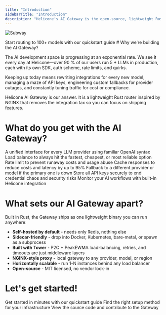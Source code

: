 ```yaml
---
title: "Introduction"
sidebarTitle: "Introduction"
description: "Helicone's AI Gateway is the open-source, lightweight Rust-based solution for intelligent routing to 100+ language models."
---
```


![Subway](./images/subway.jpeg)

<Card title="Get started in 1 minute" icon="plug" horizontal href="/quickstart">
    Start routing to 100+ models with our quickstart guide
</Card>
# Why we're building the AI Gateway?

The AI development space is progressing at an exponential rate. We see it every day at Helicone—over 90 % of our users run 5 + LLMs in production, each with its own SDK, auth scheme, rate limits, and quirks.

Keeping up today means rewriting integrations for every new model, managing a maze of API keys, engineering custom fallbacks for provider outages, and constantly tuning traffic for cost or compliance.

Helicone AI Gateway is our answer. It is a lightweight Rust router inspired by NGINX that removes the integration tax so you can focus on shipping features.


# What do you get with the AI Gateway?

<CardGroup cols={2}>
<Card title="One line. 100+ models" icon="plug" href="/quickstart">
  A unified interface for every LLM provider using familiar OpenAI syntax
</Card>
<Card title="Smart provider selection" icon="shuffle" href="/loadbalancing">
  Load balance to always hit the fastest, cheapest, or most reliable option
</Card>
<Card title="Spending controls" icon="shield" href="/rate-limiting">
  Rate limit to prevent runaway costs and usage abuse
</Card>
<Card title="Reduced latency" icon="clock" href="/cache">
  Cache responses to reduce costs and latency by up to 95%
</Card>
<Card title="Guaranteed uptime" icon="key" href="/secret-management">
  Fallback to a different provider or model if the primary one is down
</Card>
<Card title="Centralized API keys" icon="key" href="/secret-management">
  Store all API keys securely to end credential chaos and security risks
</Card>
<Card title="Simplified tracing" icon="eye" href="/helicone">
  Monitor your AI workflows with built-in Helicone integration
</Card>
</CardGroup>

# What sets our AI Gateway apart?

Built in Rust, the Gateway ships as one lightweight binary you can run anywhere:

- **Self-hosted by default** - needs only Redis, nothing else
- **Sidecar-friendly** - drop into Docker, Kubernetes, bare-metal, or spawn as a subprocess
- **Built with Tower** - P2C + PeakEWMA load-balancing, retries, and timeouts are just middleware layers
- **NGINX-style proxy** - local gateway to any provider, model, or region
- **Horizontally scalable** - run 1-N instances behind any load balancer
- **Open-source** - MIT licensed, no vendor lock-in

# Let's get started!
<CardGroup cols={2}>
<Card title="Quickstart" icon="plug" href="/quickstart">
  Get started in minutes with our quickstart guide
</Card>
<Card title="Deployment Options" icon="plug" href="/gateway/deployment/overview">
  Find the right setup method for your infrastructure
</Card>
<Card title="GitHub" icon="github" href="https://github.com/helicone/gateway">
  View the source code and contribute to the Gateway
</Card>
</CardGroup>
